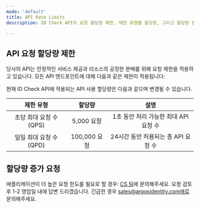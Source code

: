 ```yaml
---
mode: 'default'
title: API Rate Limits
description: ID Check API의 요청 할당량 제한, 제한 유형별 할당량, 그리고 할당량 증가 요청 절차에 대한 상세 안내

---
```


## API 요청 할당량 제한


당사의 API는 안정적인 서비스 제공과 리소스의 공정한 분배를 위해 요청 제한을 적용하고 있습니다. 모든 API 엔드포인트에 대해 다음과 같은 제한이 적용됩니다:



<Info> 현재 ID Check API에 적용되는 API 사용 할당량은 다음과 같으며 변경될 수 있습니다.</Info>



| 제한 유형 | 할당량 | 설명 |
| :---: | :----: | :----: |
| 초당 최대 요청 수 (QPS) | 5,000 요청 | 1초 동안 처리 가능한 최대 API 요청 수 |
| 일일 최대 요청 수 (QPD) | 100,000 요청 | 24시간 동안 허용되는 총 API 요청 수 |





## 할당량 증가 요청


애플리케이션이 더 높은 요청 한도를 필요로 할 경우:
[CS 팀](https://support.argosidentity.com/hc/ko/requests/new)에 문의해주세요. 요청 검토 후 1-2 영업일 내에 답변 드리겠습니다. 
긴급한 경우 sales@argosidentity.com에로 문의해주세요.